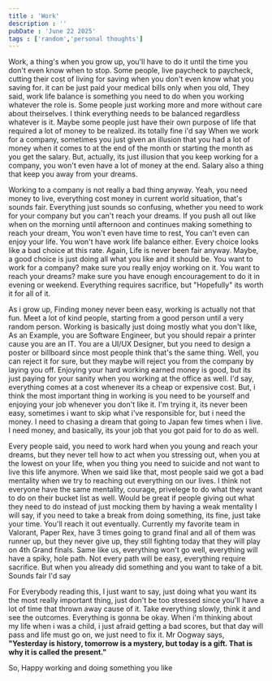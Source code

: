 ```yaml
---
title : 'Work'
description : ''
pubDate : 'June 22 2025'
tags : ['random','personal thoughts']
---
```


Work, a thing's when you grow up, you'll have to do it until the time you don't even know when to stop.
Some people, live paycheck to paycheck, cutting their cost of living for saving when you don't even know what you saving for. it can be just paid your medical bills only when you old,
They said, work life balance is something you need to do when you working whatever the role is. Some people just working more and more without care about theirselves.
I think everything needs to be balanced regardless whatever is it. Maybe some people just have their own purpose of life that required a lot of money to be realized. its totally fine i'd say
When we work for a company, sometimes you just given an illusion that you had a lot of money when it comes to at the end of the month or starting the month as you get the salary.
But, actually, its just illusion that you keep working for a company, you won't even have a lot of money at the end. Salary also a thing that keep you away from your dreams.

Working to a company is not really a bad thing anyway. Yeah, you need money to live, everything cost money in current world situation, that's sounds fair.
Everything just sounds so confusing, whether you need to work for your company but you can't reach your dreams. If you push all out like when on the morning until afternoon and continues making something to reach your dream,
You won't even have time to rest, You can't even can enjoy your life. You won't have work life balance either. Every choice looks like a bad choice at this rate.
Again, Life is never been fair anyway. Maybe, a good choice is just doing all what you like and it should be. You want to work for a company? make sure you really enjoy working on it.
You want to reach your dreams? make sure you have enough encouragement to do it in evening or weekend. Everything requires sacrifice, but "Hopefully" its worth it for all of it.

As i grow up, Finding money never been easy, working is actually not that fun. Meet a lot of kind people, starting from a good person until a very random person. 
Working is basically just doing mostly what you don't like, As an Example, you are Software Engineer, but you should repair a printer cause you are an IT. You are a UI/UX Designer, but you need to design a poster or billboard since most people think that's the same thing.
Well, you can reject it for sure, but they maybe will reject you from the company by laying you off. Enjoying your hard working earned money is good, but its just paying for your sanity when you working at the office as well.
I'd say, everything comes at a cost whenever its a cheap or expensive cost. But, i think the most important thing in working is you need to be yourself and enjoying your job whenever you don't like it.
I'm trying it, its never been easy, sometimes i want to skip what i've responsible for, but i need the money. I need to chasing a dream that going to Japan few times when i live. I need money, and basically, its your job that you got paid for to do as well.


Every people said, you need to work hard when you young and reach your dreams, but they never tell how to act when you stressing out, when you at the lowest on your life, when you thing you need to suicide and not want to live this life anymore. 
When we said like that, most people said we got a bad mentality when we try to reaching out everything on our lives. I think not everyone have the same mentality, courage, privelege to do what they want to do on their bucket list as well. Would be great if people giving out what they need to do instead of just mocking them by having a weak mentality
I will say, if you need to take a break from doing something, its fine, just take your time. You'll reach it out eventually. Currently my favorite team in Valorant, Paper Rex, have 3 times going to grand final and all of them was runner up, but they never give up, they still fighting today that they will play on 4th Grand finals.
Same like us, everything won't go well, everything will have a spiky, hole path. Not every path will be easy, everything require sacrifice. But when you already did something and you want to take of a bit. Sounds fair I'd say


For Everybody reading this, I just want to say, just doing what you want its the most really important thing, just don't be too stressed since you'll have a lot of time that thrown away cause of it.
Take everything slowly, think it and see the outcomes. Everything is gonna be okay. When i'm thinking about my life when i was a child, i just afraid getting a bad scores, but that day will pass and life must go on, we just need to fix it.
Mr Oogway says, **"Yesterday is history, tomorrow is a mystery, but today is a gift. That is why it is called the present."**

So, Happy working and doing something you like